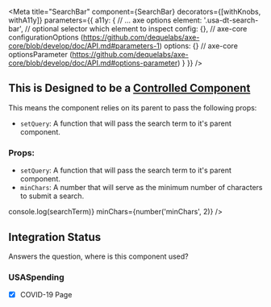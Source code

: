 

<Meta
    title="SearchBar"
    component={SearchBar}
    decorators={[withKnobs, withA11y]}
    parameters={{
        a11y: {
            // ... axe options
            element: '.usa-dt-search-bar', // optional selector which element to inspect
            config: {}, // axe-core configurationOptions (https://github.com/dequelabs/axe-core/blob/develop/doc/API.md#parameters-1)
            options: {} // axe-core optionsParameter (https://github.com/dequelabs/axe-core/blob/develop/doc/API.md#options-parameter)
        }
    }}
/>

## This is Designed to be a [Controlled Component](https://reactjs.org/docs/forms.html#controlled-components)
This means the component relies on its parent to pass the following props:
 - `setQuery`: A function that will pass the search term to it's parent component.
 
### Props:
 - `setQuery`: A function that will pass the search term to it's parent component.
 - `minChars`: A number that will serve as the minimum number of characters to submit a search.

<Preview>
    <Story name='SearchBar'>
        <SearchBar setQuery={(searchTerm) => console.log(searchTerm)} minChars={number('minChars', 2)} />
    </Story>
</Preview>

<Props of={SearchBar} />

## Integration Status
Answers the question, where is this component used?

### USASpending
- [x] COVID-19 Page
